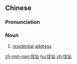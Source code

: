 ==Chinese==
{{zh-forms}}

===Pronunciation===
{{zh-pron
|m=zhùzhǐ
|c=zyu6 zi2
|mn=qz,tw,xm,zz:chū-chí
|cat=n
}}

===Noun===
{{zh-noun}}

# [[residential]] [[address]]

[[zh-min-nan:住址]]
[[hu:住址]]
[[zh:住址]]